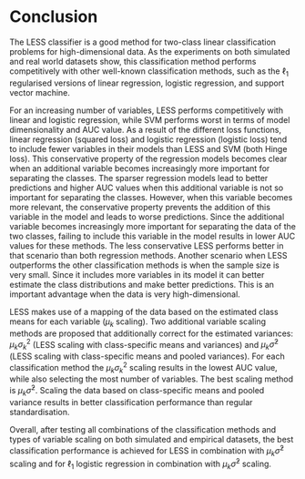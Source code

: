# Conclusion {#conclusion}

The LESS classifier is a good method for two-class linear classification problems for high-dimensional data. As the experiments on both simulated and real world datasets show, this classification method performs competitively with other well-known classification methods, such as the $\ell_1$ regularised versions of linear regression, logistic regression, and support vector machine.

For an increasing number of variables, LESS performs competitively with linear and logistic regression, while SVM performs worst in terms of model dimensionality and AUC value. As a result of the different loss functions, linear regression (squared loss) and logistic regression (logistic loss) tend to include fewer variables in their models than LESS and SVM (both Hinge loss). This conservative property of the regression models becomes clear when an additional variable becomes increasingly more important for separating the classes. The sparser regression models lead to better predictions and higher AUC values when this additional variable is not so important for separating the classes. However, when this variable becomes more relevant, the conservative property prevents the addition of this variable in the model and leads to worse predictions. Since the additional variable becomes increasingly more important for separating the data of the two classes, failing to include this variable in the model results in lower AUC values for these methods. The less conservative LESS performs better in that scenario than both regression methods. Another scenario when LESS outperforms the other classification methods is when the sample size is very small. Since it includes more variables in its model it can better estimate the class distributions and make better predictions. This is an important advantage when the data is very high-dimensional.

LESS makes use of a mapping of the data based on the estimated class means for each variable ($\mu_k$ scaling). Two additional variable scaling methods are proposed that additionally correct for the estimated variances: $\mu_k\sigma^2_k$ (LESS scaling with class-specific means and variances) and $\mu_k\bar{\sigma}^2$ (LESS scaling with class-specific means and pooled variances). For each classification method the $\mu_k\sigma^2_k$ scaling results in the lowest AUC value, while also selecting the most number of variables. The best scaling method is $\mu_k\bar{\sigma}^2$. Scaling the data based on class-specific means and pooled variance results in better classification performance than regular standardisation.

Overall, after testing all combinations of the classification methods and types of variable scaling on both simulated and empirical datasets, the best classification performance is achieved for LESS in combination with $\mu_k\bar{\sigma}^2$ scaling and for $\ell_1$ logistic regression in combination with $\mu_k\bar{\sigma}^2$ scaling.
